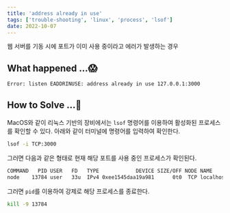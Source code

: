 ```yaml
---
title: 'address already in use'
tags: ['trouble-shooting', 'linux', 'process', 'lsof']
date: 2022-10-07
---
```


웹 서버를 기동 시에 포트가 이미 사용 중이라고 에러가 발생하는 경우

<!--truncate-->

## What happened ...😱

```bash
Error: listen EADDRINUSE: address already in use 127.0.0.1:3000
```

## How to Solve ...🚧

MacOS와 같이 리눅스 기반의 장비에서는 `lsof` 명령어를 이용하여 활성화된 프로세스를 확인할 수 있다.
아래와 같이 터미널에 명령어를 입력하여 확인한다.

```bash
lsof -i TCP:3000
```

그러면 다음과 같은 형태로 현재 해당 포트를 사용 중인 프로세스가 확인된다.

```bash
COMMAND   PID USER   FD   TYPE            DEVICE SIZE/OFF NODE NAME
node    13784 user   33u  IPv4 0xee1545daa19a981      0t0  TCP localhost:hbci (LISTEN)
```

그러면 `pid`를 이용하여 강제로 해당 프로세스를 종료한다.

```bash
kill -9 13784
```
